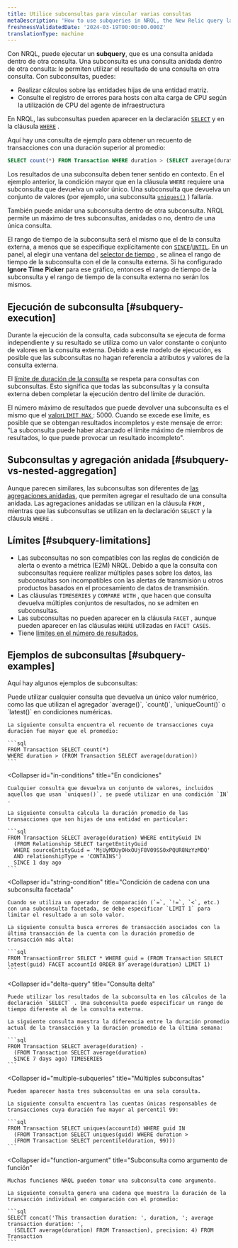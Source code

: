 ```yaml
---
title: Utilice subconsultas para vincular varias consultas
metaDescription: 'How to use subqueries in NRQL, the New Relic query language.'
freshnessValidatedDate: '2024-03-19T00:00:00.000Z'
translationType: machine
---
```


Con NRQL, puede ejecutar un <DNT>**subquery**</DNT>, que es una consulta anidada dentro de otra consulta. Una subconsulta es una consulta anidada dentro de otra consulta: le permiten utilizar el resultado de una consulta en otra consulta. Con subconsultas, puedes:

* Realizar cálculos sobre las entidades hijas de una entidad matriz.
* Consulte el registro de errores para hosts con alta carga de CPU según la utilización de CPU del agente de infraestructura

En NRQL, las subconsultas pueden aparecer en la declaración [`SELECT`](/docs/query-your-data/nrql-new-relic-query-language/get-started/nrql-syntax-clauses-functions/#state-select) y en la cláusula [`WHERE`](/docs/query-your-data/nrql-new-relic-query-language/get-started/nrql-syntax-clauses-functions/#sel-where) .

Aquí hay una consulta de ejemplo para obtener un recuento de transacciones con una duración superior al promedio:

```sql
SELECT count(*) FROM Transaction WHERE duration > (SELECT average(duration) FROM Transaction)
```

Los resultados de una subconsulta deben tener sentido en contexto. En el ejemplo anterior, la condición mayor que en la cláusula `WHERE` requiere una subconsulta que devuelva un valor único. Una subconsulta que devuelva un conjunto de valores (por ejemplo, una subconsulta [`uniques()`](/docs/query-your-data/nrql-new-relic-query-language/get-started/nrql-syntax-clauses-functions/#func-uniques) ) fallaría.

También puede anidar una subconsulta dentro de otra subconsulta. NRQL permite un máximo de tres subconsultas, anidadas o no, dentro de una única consulta.

El rango de tiempo de la subconsulta será el mismo que el de la consulta externa, a menos que se especifique explícitamente con [`SINCE`](/docs/query-your-data/nrql-new-relic-query-language/get-started/nrql-syntax-clauses-functions/#sel-since)/[`UNTIL`](/docs/query-your-data/nrql-new-relic-query-language/get-started/nrql-syntax-clauses-functions/#sel-until). En un panel, al elegir una ventana del [selector de tiempo](/docs/query-your-data/explore-query-data/dashboards/manage-your-dashboard/#dash-time-picker) , se alinea el rango de tiempo de la subconsulta con el de la consulta externa. Si ha configurado <DNT>**Ignore Time Picker**</DNT> para ese gráfico, entonces el rango de tiempo de la subconsulta y el rango de tiempo de la consulta externa no serán los mismos.

## Ejecución de subconsulta [#subquery-execution]

Durante la ejecución de la consulta, cada subconsulta se ejecuta de forma independiente y su resultado se utiliza como un valor constante o conjunto de valores en la consulta externa. Debido a este modelo de ejecución, es posible que las subconsultas no hagan referencia a atributos y valores de la consulta externa.

El [límite de duración de la consulta](/docs/query-your-data/nrql-new-relic-query-language/get-started/rate-limits-nrql-queries/#query-duration) se respeta para consultas con subconsultas. Esto significa que todas las subconsultas y la consulta externa deben completar la ejecución dentro del límite de duración.

El número máximo de resultados que puede devolver una subconsulta es el mismo que el [valor`LIMIT MAX` ](/docs/query-your-data/nrql-new-relic-query-language/get-started/nrql-syntax-clauses-functions/#sel-limit): 5000. Cuando se excede ese límite, es posible que se obtengan resultados incompletos y este mensaje de error: "La subconsulta puede haber alcanzado el límite máximo de miembros de resultados, lo que puede provocar un resultado incompleto".

## Subconsultas y agregación anidada [#subquery-vs-nested-aggregation]

Aunque parecen similares, las subconsultas son diferentes de [las agregaciones anidadas](/docs/query-your-data/nrql-new-relic-query-language/nrql-query-tutorials/nested-aggregation-make-ordered-computations-single-query), que permiten agregar el resultado de una consulta anidada. Las agregaciones anidadas se utilizan en la cláusula `FROM` , mientras que las subconsultas se utilizan en la declaración `SELECT` y la cláusula `WHERE` .

## Límites [#subquery-limitations]

* Las subconsultas no son compatibles con las reglas de condición de alerta o evento a métrica (E2M) NRQL. Debido a que la consulta con subconsultas requiere realizar múltiples pases sobre los datos, las subconsultas son incompatibles con las alertas de transmisión u otros productos basados en el procesamiento de datos de transmisión.
* Las cláusulas `TIMESERIES` y `COMPARE WITH` , que hacen que consulta devuelva múltiples conjuntos de resultados, no se admiten en subconsultas.
* Las subconsultas no pueden aparecer en la cláusula `FACET` , aunque pueden aparecer en las cláusulas `WHERE` utilizadas en `FACET CASES`.
* Tiene [límites en el número de resultados.](#subquery-execution)

## Ejemplos de subconsultas [#subquery-examples]

Aquí hay algunos ejemplos de subconsultas:

<CollapserGroup>
  <Collapser
    id="numeric-conditions"
    title="Condiciones numéricas"
  >
    Puede utilizar cualquier consulta que devuelva un único valor numérico, como las que utilizan el agregador `average()`, `count()`, `uniqueCount()` o `latest()` en condiciones numéricas.

    La siguiente consulta encuentra el recuento de transacciones cuya duración fue mayor que el promedio:

    ```sql
    FROM Transaction SELECT count(*)
    WHERE duration > (FROM Transaction SELECT average(duration))
    ```
  </Collapser>

  <Collapser
    id="in-conditions"
    title="En condiciones"
  >
    Cualquier consulta que devuelva un conjunto de valores, incluidos aquellos que usan `uniques()`, se puede utilizar en una condición `IN` .

    La siguiente consulta calcula la duración promedio de las transacciones que son hijas de una entidad en particular:

    ```sql
    FROM Transaction SELECT average(duration) WHERE entityGuid IN
      (FROM Relationship SELECT targetEntityGuid
      WHERE sourceEntityGuid = 'MjUyMDUyOHxOUjF8V09SS0xPQUR8NzYzMDQ'
      AND relationshipType = 'CONTAINS')
      SINCE 1 day ago
    ```
  </Collapser>

  <Collapser
    id="string-condition"
    title="Condición de cadena con una subconsulta facetada"
  >
    Cuando se utiliza un operador de comparación (`=`, `!=`, `<`, etc.) con una subconsulta facetada, se debe especificar `LIMIT 1` para limitar el resultado a un solo valor.

    La siguiente consulta busca errores de transacción asociados con la última transacción de la cuenta con la duración promedio de transacción más alta:

    ```sql
    FROM TransactionError SELECT * WHERE guid = (FROM Transaction SELECT latest(guid) FACET accountId ORDER BY average(duration) LIMIT 1)
    ```
  </Collapser>

  <Collapser
    id="delta-query"
    title="Consulta delta"
  >
    Puede utilizar los resultados de la subconsulta en los cálculos de la declaración `SELECT` . Una subconsulta puede especificar un rango de tiempo diferente al de la consulta externa.

    La siguiente consulta muestra la diferencia entre la duración promedio actual de la transacción y la duración promedio de la última semana:

    ```sql
    FROM Transaction SELECT average(duration) -
      (FROM Transaction SELECT average(duration)
      SINCE 7 days ago) TIMESERIES
    ```
  </Collapser>

  <Collapser
    id="multiple-subqueries"
    title="Múltiples subconsultas"
  >
    Pueden aparecer hasta tres subconsultas en una sola consulta.

    La siguiente consulta encuentra las cuentas únicas responsables de transacciones cuya duración fue mayor al percentil 99:

    ```sql
    FROM Transaction SELECT uniques(accountId) WHERE guid IN
      (FROM Transaction SELECT uniques(guid) WHERE duration >
      (FROM Transaction SELECT percentile(duration, 99)))
    ```
  </Collapser>

  <Collapser
    id="function-argument"
    title="Subconsulta como argumento de función"
  >
    Muchas funciones NRQL pueden tomar una subconsulta como argumento.

    La siguiente consulta genera una cadena que muestra la duración de la transacción individual en comparación con el promedio:

    ```sql
    SELECT concat('This transaction duration: ', duration, '; average transaction duration: ',
      (SELECT average(duration) FROM Transaction), precision: 4) FROM Transaction
    ```
  </Collapser>
</CollapserGroup>
